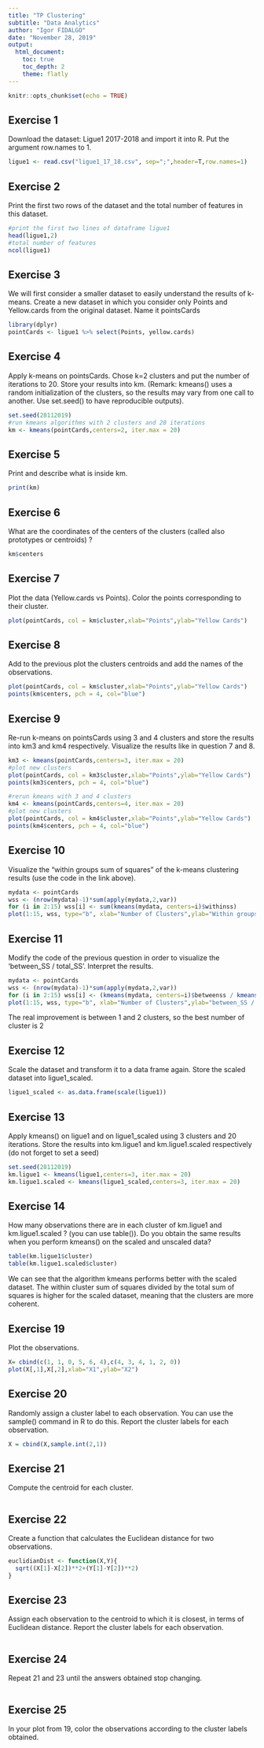 ```yaml
---
title: "TP Clustering"
subtitle: "Data Analytics"
author: "Igor FIDALGO"
date: "November 28, 2019"
output: 
  html_document:
    toc: true
    toc_depth: 2
    theme: flatly
---
```


```r
knitr::opts_chunk$set(echo = TRUE)
```

## Exercise 1
Download the dataset: Ligue1 2017-2018 and import it into R. Put the argument row.names to 1.

```r
ligue1 <- read.csv("ligue1_17_18.csv", sep=";",header=T,row.names=1)
```

## Exercise 2
Print the first two rows of the dataset and the total number of features in this dataset.
```r
#print the first two lines of dataframe ligue1
head(ligue1,2)
#total number of features
ncol(ligue1)
```

## Exercise 3
We will first consider a smaller dataset to easily understand the results of k-means. Create a new dataset in which you consider only Points and Yellow.cards from the original dataset. Name it pointsCards
```r
library(dplyr)
pointCards <- ligue1 %>% select(Points, yellow.cards)

```

## Exercise 4
Apply k-means on pointsCards. Chose k=2 clusters and put the number of iterations to 20. Store your results into km. (Remark: kmeans() uses a random initialization of the clusters, so the results may vary from one call to another. Use set.seed() to have reproducible outputs).
```r
set.seed(28112019)
#run kmeans algorithms with 2 clusters and 20 iterations
km <- kmeans(pointCards,centers=2, iter.max = 20)
```

## Exercise 5
Print and describe what is inside km.
```r
print(km)

```

## Exercise 6
What are the coordinates of the centers of the clusters (called also prototypes or centroids) ?
```r
km$centers

```

## Exercise 7
Plot the data (Yellow.cards vs Points). Color the points corresponding to their cluster.
```r
plot(pointCards, col = km$cluster,xlab="Points",ylab="Yellow Cards")
```

## Exercise 8
Add to the previous plot the clusters centroids and add the names of the observations.
```r
plot(pointCards, col = km$cluster,xlab="Points",ylab="Yellow Cards")
points(km$centers, pch = 4, col="blue")
```

## Exercise 9
Re-run k-means on pointsCards using 3 and 4 clusters and store the results into km3 and km4 respectively. Visualize the results like in question 7 and 8.
```r
km3 <- kmeans(pointCards,centers=3, iter.max = 20)
#plot new clusters
plot(pointCards, col = km3$cluster,xlab="Points",ylab="Yellow Cards")
points(km3$centers, pch = 4, col="blue")

#rerun kmeans with 3 and 4 clusters
km4 <- kmeans(pointCards,centers=4, iter.max = 20)
#plot new clusters
plot(pointCards, col = km4$cluster,xlab="Points",ylab="Yellow Cards")
points(km4$centers, pch = 4, col="blue")
```

## Exercise 10
Visualize the “within groups sum of squares” of the k-means clustering results (use the code in the link above).
```r
mydata <- pointCards
wss <- (nrow(mydata)-1)*sum(apply(mydata,2,var))
for (i in 2:15) wss[i] <- sum(kmeans(mydata, centers=i)$withinss)
plot(1:15, wss, type="b", xlab="Number of Clusters",ylab="Within groups sum of squares")
```

## Exercise 11
Modify the code of the previous question in order to visualize the ‘between_SS / total_SS’. Interpret the results.
```r
mydata <- pointCards
wss <- (nrow(mydata)-1)*sum(apply(mydata,2,var))
for (i in 2:15) wss[i] <- (kmeans(mydata, centers=i)$betweenss / kmeans(mydata, centers=i)$totss)
plot(1:15, wss, type="b", xlab="Number of Clusters",ylab="between_SS / total_SS")
```


The real improvement is between 1 and 2 clusters, so the best number of cluster is 2


## Exercise 12
Scale the dataset and transform it to a data frame again. Store the scaled dataset into ligue1_scaled.
```r
ligue1_scaled <- as.data.frame(scale(ligue1))

```

## Exercise 13
Apply kmeans() on ligue1 and on ligue1_scaled using 3 clusters and 20 iterations. Store the results into km.ligue1 and km.ligue1.scaled respectively (do not forget to set a seed)
```r
set.seed(28112019)
km.ligue1 <- kmeans(ligue1,centers=3, iter.max = 20)
km.ligue1.scaled <- kmeans(ligue1_scaled,centers=3, iter.max = 20)
```

## Exercise 14
How many observations there are in each cluster of km.ligue1 and km.ligue1.scaled ? (you can use table()). Do you obtain the same results when you perform kmeans() on the scaled and unscaled data?
```r
table(km.ligue1$cluster)
table(km.ligue1.scaled$cluster)
```
We can see that the algorithm kmeans performs better with the scaled dataset. The within cluster sum of squares divided by the total sum of squares is higher for the scaled dataset, meaning that the clusters are more coherent.

## Exercise 19
Plot the observations.
```r
X= cbind(c(1, 1, 0, 5, 6, 4),c(4, 3, 4, 1, 2, 0))
plot(X[,1],X[,2],xlab="X1",ylab="X2")

```

## Exercise 20
Randomly assign a cluster label to each observation. You can use the sample() command in R to do this. Report the cluster labels for each observation.
```r
X = cbind(X,sample.int(2,1))

```

## Exercise 21
Compute the centroid for each cluster.
```r
```

## Exercise 22
Create a function that calculates the Euclidean distance for two observations.
```r
euclidianDist <- function(X,Y){
  sqrt((X[1]-X[2])**2+(Y[1]-Y[2])**2)
}
```

## Exercise 23
Assign each observation to the centroid to which it is closest, in terms of Euclidean distance. Report the cluster labels for each observation.
```r
```

## Exercise 24
Repeat 21 and 23 until the answers obtained stop changing.
```r
```

## Exercise 25
In your plot from 19, color the observations according to the cluster labels obtained.
```r
```